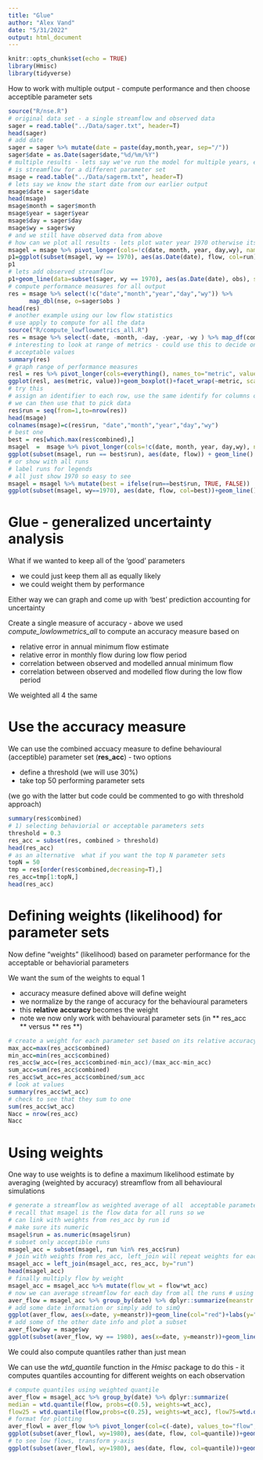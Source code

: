 ```yaml
---
title: "Glue"
author: "Alex Vand"
date: "5/31/2022"
output: html_document
---
```


```r
knitr::opts_chunk$set(echo = TRUE)
library(Hmisc)
library(tidyverse)
```

How to work with multiple output - compute performance and then
choose acceptible parameter sets

```r
source("R/nse.R")
# original data set - a single streamflow and observed data
sager = read.table("../Data/sager.txt", header=T)
head(sager)
# add date
sager = sager %>% mutate(date = paste(day,month,year, sep="/"))
sager$date = as.Date(sager$date,"%d/%m/%Y")
# multiple results - lets say we've run the model for multiple years, each column
# is streamflow for a different parameter set
msage = read.table("../Data/sagerm.txt", header=T)
# lets say we know the start date from our earlier output
msage$date = sager$date
head(msage)
msage$month = sager$month
msage$year = sager$year
msage$day = sager$day
msage$wy = sager$wy
# and we still have observed data from above
# how can we plot all results - lets plot water year 1970 otherwise its hard to see
msagel = msage %>% pivot_longer(cols=!c(date, month, year, day,wy), names_to="run", values_to="flow")
p1=ggplot(subset(msagel, wy == 1970), aes(as.Date(date), flow, col=run))+geom_line()+theme(legend.position = "none")
p1
# lets add observed streamflow
p1+geom_line(data=subset(sager, wy == 1970), aes(as.Date(date), obs), size=2, col="black", linetype=2)+labs(y="Streamflow", x="Date")
# compute performance measures for all output
res = msage %>% select(!c("date","month","year","day","wy")) %>%
      map_dbl(nse, o=sager$obs )
head(res)
# another example using our low flow statistics
# use apply to compute for all the data
source("R/compute_lowflowmetrics_all.R")
res = msage %>% select(-date, -month, -day, -year, -wy ) %>% map_df(compute_lowflowmetrics_all, o=sager$obs, month=msage$month, day=msage$day, year=msage$year, wy=msage$wy)
# interesting to look at range of metrics - could use this to decide on
# acceptable values
summary(res)
# graph range of performance measures
resl = res %>% pivot_longer(cols=everything(), names_to="metric", values_to="value")
ggplot(resl, aes(metric, value))+geom_boxplot()+facet_wrap(~metric, scales="free")
# try this
# assign an identifier to each row, use the same identify for columns of original streamflow data
# we can then use that to pick data
res$run = seq(from=1,to=nrow(res))
head(msage)
colnames(msage)=c(res$run, "date","month","year","day","wy")
# best one
best = res[which.max(res$combined),]
msagel  =  msage %>% pivot_longer(cols=!c(date, month, year, day,wy), names_to="run", values_to="flow")
ggplot(subset(msagel, run == best$run), aes(date, flow)) + geom_line()
# or show with all runs
# label runs for legends
# all just show 1970 so easy to see
msagel = msagel %>% mutate(best = ifelse(run==best$run, TRUE, FALSE))
ggplot(subset(msagel, wy==1970), aes(date, flow, col=best))+geom_line()
```

# Glue - generalized uncertainty analysis

What if we wanted to keep all of the 'good' parameters

* we could just keep them all as equally likely
* we could weight them by performance

Either way we can graph and come up with 'best' prediction accounting for uncertainty

Create a single measure of accuracy - above we used *compute_lowlowmetrics_all* to compute an accuracy measure based on

* relative error in annual minimum flow estimate
* relative error in monthly flow during low flow period
* correlation between observed and modelled annual minimum flow
* correlation between observed and modelled flow during the low flow period

We weighted all 4 the same

# Use the accuracy measure 

We can use the combined accuacy measure to define behavioural (acceptible) parameter set (**res_acc**) - two options

* define a threshold (we will use 30%)
* take top 50 performing parameter sets

(we go with the latter but code could be commented to go with threshold approach)

```r
summary(res$combined)
# 1) selecting behaviorial or acceptable parameters sets
threshold = 0.3
res_acc = subset(res, combined > threshold)
head(res_acc)
# as an alternative  what if you want the top N parameter sets
topN = 50
tmp = res[order(res$combined,decreasing=T),]  
res_acc=tmp[1:topN,]
head(res_acc)
```

# Defining weights (likelihood) for parameter sets

Now define "weights" (likelihood) based on parameter performance for the acceptable or behaviorial parameters

We want the sum of the weights to equal 1

* accuracy measure defined above will define weight
* we normalize by the range of accuracy for the behavioural parameters  
* this **relative accuracy ** becomes the weight
* note we now only work with behavioural parameter sets (in ** res_acc ** versus ** res **)



```r
# create a weight for each parameter set based on its relative accuracy - we do this so all weights sum to 1
max_acc=max(res_acc$combined)
min_acc=min(res_acc$combined)
res_acc$w_acc=(res_acc$combined-min_acc)/(max_acc-min_acc)
sum_acc=sum(res_acc$combined)
res_acc$wt_acc=res_acc$combined/sum_acc
# look at values
summary(res_acc$wt_acc)
# check to see that they sum to one
sum(res_acc$wt_acc)
Nacc = nrow(res_acc)
Nacc
```

# Using weights

One way to use weights is to define a maximum likelihood estimate by averaging (weighted by accuracy) streamflow from all behavioural simulations 



```r
# generate a streamflow as weighted average of all  acceptable parameter sets
# recall that msagel is the flow data for all runs so we 
# can link with weights from res_acc by run id
# make sure its numeric
msagel$run = as.numeric(msagel$run)
# subset only acceptible runs
msagel_acc = subset(msagel, run %in% res_acc$run)
# join with weights from res_acc, left_join will repeat weights for each day in streamflow trajectory
msagel_acc = left_join(msagel_acc, res_acc, by="run")
head(msagel_acc)
# finally multiply flow by weight
msagel_acc = msagel_acc %>% mutate(flow_wt = flow*wt_acc)
# now we can average streamflow for each day from all the runs # using the weights
aver_flow = msagel_acc %>% group_by(date) %>% dplyr::summarize(meanstr = sum(flow_wt))
# add some date information or simply add to simQ
ggplot(aver_flow, aes(x=date, y=meanstr))+geom_line(col="red")+labs(y="Streamflow mm/day")
# add some of the other date info and plot a subset
aver_flow$wy = msage$wy
ggplot(subset(aver_flow, wy == 1980), aes(x=date, y=meanstr))+geom_line(col="red")+labs(y="Streamflow mm/day")
```
We could also compute quantiles rather than just mean

We can use the *wtd_quantile* function in the *Hmisc* package to do this - it computes quantiles accounting for different weights on each observation

```r
# compute quantiles using weighted quantile
aver_flow = msagel_acc %>% group_by(date) %>% dplyr::summarize(
median = wtd.quantile(flow, probs=c(0.5), weights=wt_acc), 
flow25 = wtd.quantile(flow,probs=c(0.25), weights=wt_acc), flow75=wtd.quantile(flow, probs=c(0.75), weights=wt_acc))
# format for plotting
aver_flowl = aver_flow %>% pivot_longer(col=c(-date), values_to="flow", names_to="quantile")
ggplot(subset(aver_flowl, wy=1980), aes(date, flow, col=quantile))+geom_line()+scale_y_continuous(trans="log")
# to see low flows, transform y-axis
ggplot(subset(aver_flowl, wy=1980), aes(date, flow, col=quantile))+geom_line()+scale_y_continuous(trans="log")
```